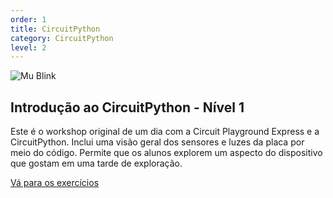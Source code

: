 ```yaml
---
order: 1
title: CircuitPython
category: CircuitPython
level: 2
---
```


![Mu Blink](../../images/circuitpython/mu.png)

## Introdução ao CircuitPython - Nível 1

Este é o workshop original de um dia com a Circuit Playground Express e a CircuitPython. Inclui uma visão geral dos sensores e luzes da placa por meio do código. Permite que os alunos explorem um aspecto do dispositivo que gostam em uma tarde de exploração.

[Vá para os exercícios](/exercises/pt-BR/circuitpython/level-1/)
